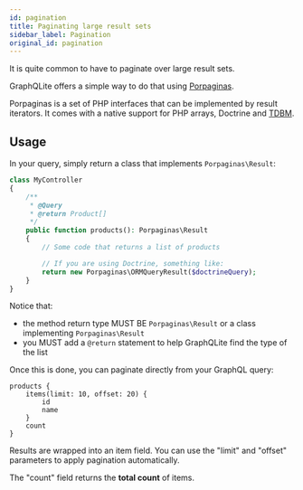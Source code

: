 ```yaml
---
id: pagination
title: Paginating large result sets
sidebar_label: Pagination
original_id: pagination
---
```


It is quite common to have to paginate over large result sets.

GraphQLite offers a simple way to do that using [Porpaginas](https://github.com/beberlei/porpaginas).

Porpaginas is a set of PHP interfaces that can be implemented by result iterators. It comes with a native support for
PHP arrays, Doctrine and [TDBM](https://thecodingmachine.github.io/tdbm/doc/limit_offset_resultset.html).

## Usage

In your query, simply return a class that implements `Porpaginas\Result`:

```php
class MyController
{
    /**
     * @Query
     * @return Product[]
     */
    public function products(): Porpaginas\Result
    {
        // Some code that returns a list of products

        // If you are using Doctrine, something like:
        return new Porpaginas\ORMQueryResult($doctrineQuery);
    }
}
```

Notice that:

- the method return type MUST BE `Porpaginas\Result` or a class implementing `Porpaginas\Result`
- you MUST add a `@return` statement to help GraphQLite find the type of the list

Once this is done, you can paginate directly from your GraphQL query:

```
products {
    items(limit: 10, offset: 20) {
        id
        name
    }
    count
}
```

Results are wrapped into an item field. You can use the "limit" and "offset" parameters to apply pagination automatically.

The "count" field returns the **total count** of items.
